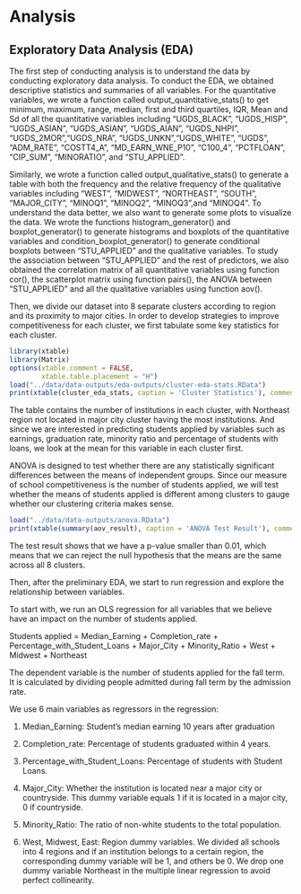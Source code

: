 
# Analysis

## Exploratory Data Analysis (EDA)

The first step of conducting analysis is to understand the data by conducting exploratory data analysis. To conduct the EDA, we obtained descriptive statistics and summaries of all variables. For the quantitative variables, we wrote a function called output_quantitative_stats() to get minimum, maximum, range, median, first and third quartiles, IQR, Mean and Sd of all the quantitative variables including "UGDS_BLACK", "UGDS_HISP", "UGDS_ASIAN", "UGDS_ASIAN", "UGDS_AIAN", "UGDS_NHPI", "UGDS_2MOR","UGDS_NRA", "UGDS_UNKN","UGDS_WHITE", "UGDS", "ADM_RATE", "COSTT4_A", "MD_EARN_WNE_P10", "C100_4", "PCTFLOAN", "CIP_SUM", "MINORATIO", and "STU_APPLIED".

Similarly, we wrote a function called output_qualitative_stats() to generate a table with both the frequency and the relative frequency of the qualitative variables including "WEST", "MIDWEST", "NORTHEAST", "SOUTH", "MAJOR_CITY", "MINOQ1", "MINOQ2", "MINOQ3",and "MINOQ4". To understand the data better, we also want to generate some plots to visualize the data. We wrote the functions histogram_generator() and boxplot_generator() to generate histograms and boxplots of the quantitative variables and condition_boxplot_generator() to generate conditional boxplots between "STU_APPLIED" and the qualitative variables. To study the association between "STU_APPLIED" and the rest of predictors, we also obtained the correlation matrix of all quantitative variables using function cor(), the scatterplot matrix using function pairs(), the ANOVA between "STU_APPLIED" and all the qualitative variables using function aov().

Then, we divide our dataset into 8 separate clusters according to region and its proximity to major cities. In order to develop strategies to improve competitiveness for each cluster, we first tabulate some key statistics for each cluster.

```r
library(xtable)
library(Matrix)
options(xtable.comment = FALSE,
        xtable.table.placement = "H")
load("../data/data-outputs/eda-outputs/cluster-eda-stats.RData")
print(xtable(cluster_eda_stats, caption = 'Cluster Statistics'), comment = FALSE)
```

The table contains the number of institutions in each cluster, with Northeast region not located in major city cluster having the most institutions. And since we are interested in predicting students applied by variables such as earnings, graduation rate, minority ratio and percentage of students with loans, we look at the mean for this variable in each cluster first.

ANOVA is designed to test whether there are any statistically significant differences between the means of independent groups. Since our measure of school competitiveness is the number of students applied, we will test whether the means of students applied is different among clusters to gauge whether our clustering criteria makes sense.

```r
load("../data/data-outputs/anova.RData")
print(xtable(summary(aov_result), caption = 'ANOVA Test Result'), comment = FALSE)
```

The test result shows that we have a p-value smaller than 0.01, which means that we can reject the null hypothesis that the means are the same across all 8 clusters.

Then, after the preliminary EDA, we start to run regression and explore the relationship between variables.

To start with, we run an OLS regression for all variables that we believe have an impact on the number of students applied.

Students applied = Median_Earning + Completion_rate + Percentage_with_Student_Loans + Major_City + Minority_Ratio + West + Midwest + Northeast

The dependent variable is the number of students applied for the fall term. It is calculated by dividing people admitted during fall term by the admission rate.

We use 6 main variables as regressors in the regression:

1. Median_Earning: Student's median earning 10 years after graduation

2. Completion_rate: Percentage of students graduated within 4 years.

3. Percentage_with_Student_Loans: Percentage of students with Student Loans.

4. Major_City: Whether the institution is located near a major city or countryside. This dummy variable equals 1 if it is located in a major city, 0 if countryside.

5. Minority_Ratio: The ratio of non-white students to the total population.

6. West, Midwest, East: Region dummy variables. We divided all schools into 4 regions and if an institution belongs to a certain region, the corresponding dummy variable will be 1, and others be 0. We drop one dummy variable Northeast in the multiple linear regression to avoid perfect collinearity.

